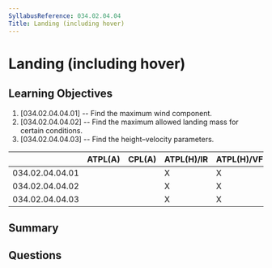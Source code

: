 ```yaml
---
SyllabusReference: 034.02.04.04
Title: Landing (including hover)
---
```


# Landing (including hover)

## Learning Objectives

1. [034.02.04.04.01] -- Find the maximum wind component.
2. [034.02.04.04.02] -- Find the maximum allowed landing mass for certain
   conditions.
3. [034.02.04.04.03] -- Find the height–velocity parameters.

|                 | ATPL(A) | CPL(A) | ATPL(H)/IR | ATPL(H)/VFR | CPL(H) | IR  | CBIR(A) |
| --------------- | ------- | ------ | ---------- | ----------- | ------ | --- | ------- |
| 034.02.04.04.01 |         |        | X          | X           | X      |     |         |
| 034.02.04.04.02 |         |        | X          | X           | X      |     |         |
| 034.02.04.04.03 |         |        | X          | X           | X      |     |         |

## Summary

## Questions
